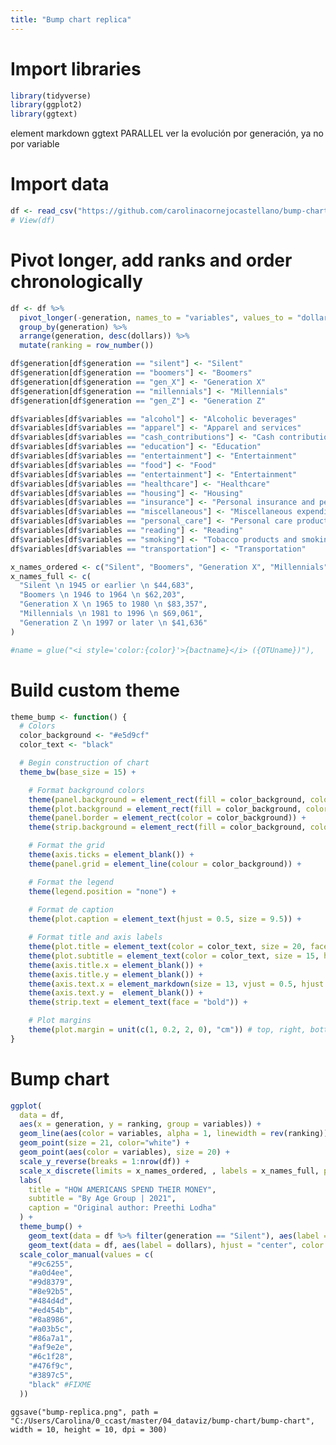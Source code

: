 ```yaml
---
title: "Bump chart replica"
---
```


# Import libraries
```r
library(tidyverse)
library(ggplot2)
library(ggtext)
```

element markdown ggtext 
PARALLEL 
ver la evolución por generación, ya no por variable

# Import data
```r
df <- read_csv("https://github.com/carolinacornejocastellano/bump-chart/raw/main/data.csv")
# View(df)
```

# Pivot longer, add ranks and order chronologically
```r
df <- df %>%
  pivot_longer(-generation, names_to = "variables", values_to = "dollars") %>%
  group_by(generation) %>%
  arrange(generation, desc(dollars)) %>%
  mutate(ranking = row_number())

df$generation[df$generation == "silent"] <- "Silent"
df$generation[df$generation == "boomers"] <- "Boomers"
df$generation[df$generation == "gen_X"] <- "Generation X"
df$generation[df$generation == "millennials"] <- "Millennials"
df$generation[df$generation == "gen_Z"] <- "Generation Z"

df$variables[df$variables == "alcohol"] <- "Alcoholic beverages"
df$variables[df$variables == "apparel"] <- "Apparel and services"
df$variables[df$variables == "cash_contributions"] <- "Cash contributions"
df$variables[df$variables == "education"] <- "Education"
df$variables[df$variables == "entertainment"] <- "Entertainment"
df$variables[df$variables == "food"] <- "Food"
df$variables[df$variables == "entertainment"] <- "Entertainment"
df$variables[df$variables == "healthcare"] <- "Healthcare"
df$variables[df$variables == "housing"] <- "Housing"
df$variables[df$variables == "insurance"] <- "Personal insurance and pensions"
df$variables[df$variables == "miscellaneous"] <- "Miscellaneous expenditures"
df$variables[df$variables == "personal_care"] <- "Personal care products and services"
df$variables[df$variables == "reading"] <- "Reading"
df$variables[df$variables == "smoking"] <- "Tobacco products and smoking \n supplies"
df$variables[df$variables == "transportation"] <- "Transportation"

x_names_ordered <- c("Silent", "Boomers", "Generation X", "Millennials", "Generation Z")
x_names_full <- c(
  "Silent \n 1945 or earlier \n $44,683", 
  "Boomers \n 1946 to 1964 \n $62,203", 
  "Generation X \n 1965 to 1980 \n $83,357", 
  "Millennials \n 1981 to 1996 \n $69,061", 
  "Generation Z \n 1997 or later \n $41,636"
)

#name = glue("<i style='color:{color}'>{bactname}</i> ({OTUname})"),
```


# Build custom theme

```r
theme_bump <- function() {
  # Colors
  color_background <- "#e5d9cf"
  color_text <- "black"

  # Begin construction of chart
  theme_bw(base_size = 15) +

    # Format background colors
    theme(panel.background = element_rect(fill = color_background, color = color_background)) +
    theme(plot.background = element_rect(fill = color_background, color = color_background)) +
    theme(panel.border = element_rect(color = color_background)) +
    theme(strip.background = element_rect(fill = color_background, color = color_background)) +

    # Format the grid
    theme(axis.ticks = element_blank()) +
    theme(panel.grid = element_line(colour = color_background)) +

    # Format the legend
    theme(legend.position = "none") +
    
    # Format de caption
    theme(plot.caption = element_text(hjust = 0.5, size = 9.5)) + 

    # Format title and axis labels
    theme(plot.title = element_text(color = color_text, size = 20, face = "bold", hjust = 0.5, )) +
    theme(plot.subtitle = element_text(color = color_text, size = 15, hjust = 0.5, )) +
    theme(axis.title.x = element_blank()) +
    theme(axis.title.y = element_blank()) +
    theme(axis.text.x = element_markdown(size = 13, vjust = 0.5, hjust = 0.5, color = color_text)) +
    theme(axis.text.y =  element_blank()) +
    theme(strip.text = element_text(face = "bold")) +

    # Plot margins
    theme(plot.margin = unit(c(1, 0.2, 2, 0), "cm")) # top, right, bottom, left
}
```

# Bump chart 

```r
ggplot(
  data = df,
  aes(x = generation, y = ranking, group = variables)) +
  geom_line(aes(color = variables, alpha = 1, linewidth = rev(ranking))) +
  geom_point(size = 21, color="white") +
  geom_point(aes(color = variables), size = 20) +
  scale_y_reverse(breaks = 1:nrow(df)) +
  scale_x_discrete(limits = x_names_ordered, , labels = x_names_full, position = "top", expand = expansion(mult = c(0.35, 0.1))) +
  labs(
    title = "HOW AMERICANS SPEND THEIR MONEY",
    subtitle = "By Age Group | 2021",
    caption = "Original author: Preethi Lodha"
  ) +
  theme_bump() +
    geom_text(data = df %>% filter(generation == "Silent"), aes(label = variables, x = 0.72), hjust = "outward", fontface = "bold", color = "black", size = 5) +
    geom_text(data = df, aes(label = dollars), hjust = "center", color = "white", size = 4.8) + # FIXME
  scale_color_manual(values = c(
    "#9c6255",
    "#a0d4ee",
    "#9d8379",
    "#8e92b5",
    "#484d4d",
    "#ed454b",
    "#8a8986",
    "#a03b5c",
    "#86a7a1",
    "#af9e2e",
    "#6c1f28",
    "#476f9c",
    "#3897c5",
    "black" #FIXME
  ))
```

```{#r}
ggsave("bump-replica.png", path = "C:/Users/Carolina/0_ccast/master/04_dataviz/bump-chart/bump-chart", width = 10, height = 10, dpi = 300)
```
